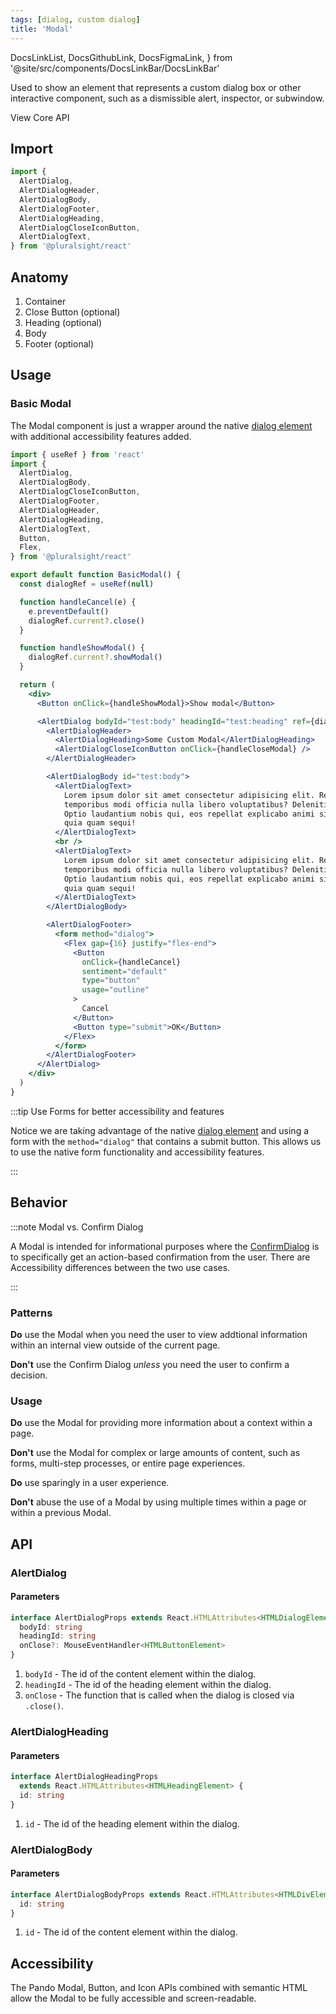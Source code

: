 ```yaml
---
tags: [dialog, custom dialog]
title: 'Modal'
---
```


  DocsLinkList,
  DocsGithubLink,
  DocsFigmaLink,
} from '@site/src/components/DocsLinkBar/DocsLinkBar'

<p className="size-xxl">
  Used to show an element that represents a custom dialog box or other
  interactive component, such as a dismissible alert, inspector, or subwindow.
</p>

<DocsLinkList>
  <DocsGithubLink href="https://github.com/pluralsight/pando/tree/main/packages/react/src/components/Alert" />
  <DocsGithubLink href="https://github.com/pluralsight/pando/tree/main/packages/headless-styles/src/components/AlertDialog/alertDialog.ts">
    View Core API
  </DocsGithubLink>
  <DocsFigmaLink href="https://www.figma.com/file/ZmH4XsZS5WnKeo28ylM5x1/Pando-UI-kit-(Web)?node-id=1214%3A50560&t=YLA3FBYLefNvfeuf-0" />
</DocsLinkList>

## Import

```javascript
import {
  AlertDialog,
  AlertDialogHeader,
  AlertDialogBody,
  AlertDialogFooter,
  AlertDialogHeading,
  AlertDialogCloseIconButton,
  AlertDialogText,
} from '@pluralsight/react'
```

## Anatomy

1. Container
2. Close Button (optional)
3. Heading (optional)
4. Body
5. Footer (optional)

## Usage

### Basic Modal

The Modal component is just a wrapper around the native [dialog element](https://developer.mozilla.org/en-US/docs/Web/HTML/Element/dialog) with additional accessibility features added.

<BasicModal />

```jsx showLineNumbers title="How to create a custom modal."
import { useRef } from 'react'
import {
  AlertDialog,
  AlertDialogBody,
  AlertDialogCloseIconButton,
  AlertDialogFooter,
  AlertDialogHeader,
  AlertDialogHeading,
  AlertDialogText,
  Button,
  Flex,
} from '@pluralsight/react'

export default function BasicModal() {
  const dialogRef = useRef(null)

  function handleCancel(e) {
    e.preventDefault()
    dialogRef.current?.close()
  }

  function handleShowModal() {
    dialogRef.current?.showModal()
  }

  return (
    <div>
      <Button onClick={handleShowModal}>Show modal</Button>

      <AlertDialog bodyId="test:body" headingId="test:heading" ref={dialogRef}>
        <AlertDialogHeader>
          <AlertDialogHeading>Some Custom Modal</AlertDialogHeading>
          <AlertDialogCloseIconButton onClick={handleCloseModal} />
        </AlertDialogHeader>

        <AlertDialogBody id="test:body">
          <AlertDialogText>
            Lorem ipsum dolor sit amet consectetur adipisicing elit. Reiciendis
            temporibus modi officia nulla libero voluptatibus? Deleniti, maxime.
            Optio laudantium nobis qui, eos repellat explicabo animi sit natus
            quia quam sequi!
          </AlertDialogText>
          <br />
          <AlertDialogText>
            Lorem ipsum dolor sit amet consectetur adipisicing elit. Reiciendis
            temporibus modi officia nulla libero voluptatibus? Deleniti, maxime.
            Optio laudantium nobis qui, eos repellat explicabo animi sit natus
            quia quam sequi!
          </AlertDialogText>
        </AlertDialogBody>

        <AlertDialogFooter>
          <form method="dialog">
            <Flex gap={16} justify="flex-end">
              <Button
                onClick={handleCancel}
                sentiment="default"
                type="button"
                usage="outline"
              >
                Cancel
              </Button>
              <Button type="submit">OK</Button>
            </Flex>
          </form>
        </AlertDialogFooter>
      </AlertDialog>
    </div>
  )
}
```

:::tip Use Forms for better accessibility and features

Notice we are taking advantage of the native [dialog element](https://developer.mozilla.org/en-US/docs/Web/HTML/Element/dialog) and using a form with the `method="dialog"` that contains a submit button. This allows us to use the native form functionality and accessibility features.

:::

## Behavior

:::note Modal vs. Confirm Dialog

A Modal is intended for informational purposes where the [ConfirmDialog](./confirm-dialog.mdx) is to specifically get an action-based confirmation from the user. There are Accessibility differences between the two use cases.

:::

### Patterns

**Do** use the Modal when you need the user to view addtional information within an internal view outside of the current page.

**Don't** use the Confirm Dialog _unless_ you need the user to confirm a decision.

### Usage

**Do** use the Modal for providing more information about a context within a page.

**Don't** use the Modal for complex or large amounts of content, such as forms, multi-step processes, or entire page experiences.

**Do** use sparingly in a user experience.

**Don't** abuse the use of a Modal by using multiple times within a page or within a previous Modal.

## API

### AlertDialog

#### Parameters

```typescript
interface AlertDialogProps extends React.HTMLAttributes<HTMLDialogElement> {
  bodyId: string
  headingId: string
  onClose?: MouseEventHandler<HTMLButtonElement>
}
```

1. `bodyId` - The id of the content element within the dialog.
2. `headingId` - The id of the heading element within the dialog.
3. `onClose` - The function that is called when the dialog is closed via `.close()`.

### AlertDialogHeading

#### Parameters

```typescript
interface AlertDialogHeadingProps
  extends React.HTMLAttributes<HTMLHeadingElement> {
  id: string
}
```

1. `id` - The id of the heading element within the dialog.

### AlertDialogBody

#### Parameters

```typescript
interface AlertDialogBodyProps extends React.HTMLAttributes<HTMLDivElement> {
  id: string
}
```

1. `id` - The id of the content element within the dialog.

## Accessibility

The Pando Modal, Button, and Icon APIs combined with semantic HTML allow the Modal to be fully accessible and screen-readable.
